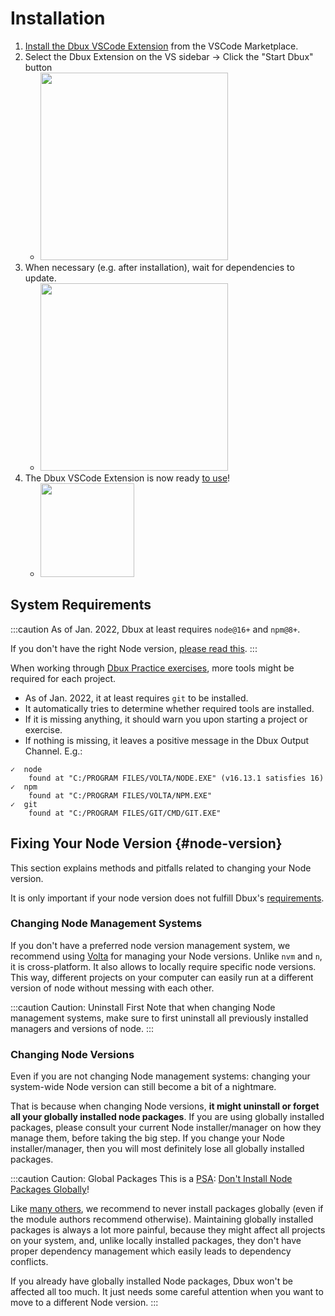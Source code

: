 # Installation


<TOC toc={toc} />

1. [Install the Dbux VSCode Extension](https://marketplace.visualstudio.com/items?itemName=Domi.dbux-code) from the VSCode Marketplace.
2. Select the Dbux Extension on the VS sidebar -> Click the "Start Dbux" button
   * <Img src="screens/start_dbux.png" zoomable={true} width="300px" />
3. When necessary (e.g. after installation), wait for dependencies to update.
   * <Img src="screens/installing_dependencies.png" zoomable={true} width="300px" />
4. The Dbux VSCode Extension is now ready [to use](./features)!
   * <Img src="screens/dbux-ready.png" zoomable={true} width="150px" />

<!-- :::note
Currently, the [Dbux VSCode Extension](./tools-and-configuration/01-dbux-code.mdx) is Dbux's only GUI implementation.
::: -->


## System Requirements

:::caution
As of Jan. 2022, Dbux at least requires `node@16+` and `npm@8+`.

If you don't have the right Node version, [please read this](#node-version).
:::
<!-- 
The [Dbux VSCode Extension](./tools-and-configuration/01-dbux-code.mdx) requires several command line tools to be installed:

* It automatically tries to determine whether those tools are installed.
* If it is missing anything, it should warn you upon start-up.
* If nothing is missing, it leaves a positive message in the Dbux Output Channel. E.g.:

```
Dbux requires the following programs to be installed and available on your system in order to run smoothly. Please make sure, you have all of them installed.

✓  node
    found at "C:/PROGRAM FILES/VOLTA/NODE.EXE" (v16.13.1 satisfies 16)
✓  npm
    found at "C:/PROGRAM FILES/VOLTA/NPM.EXE"

SUCCESS! All system dependencies seem to be in order.
``` -->

<!-- 
<details>
  <summary>IMPORTANT: A word on installing Node and changing Node versions.</summary>
  <div>
    <HintVolta />
  </div>
</details>

<details>
  <summary>Hint 2: Be careful when changing Node versions.</summary>
  <div>
    <HintNode />
  </div>
</details> -->

When working through [Dbux Practice exercises](./dbux-practice/01-overview.mdx), more tools might be required for each project.

* As of Jan. 2022, it at least requires `git` to be installed.
* It automatically tries to determine whether required tools are installed.
* If it is missing anything, it should warn you upon starting a project or exercise.
* If nothing is missing, it leaves a positive message in the Dbux Output Channel. E.g.:

```
✓  node
    found at "C:/PROGRAM FILES/VOLTA/NODE.EXE" (v16.13.1 satisfies 16)
✓  npm
    found at "C:/PROGRAM FILES/VOLTA/NPM.EXE"
✓  git
    found at "C:/PROGRAM FILES/GIT/CMD/GIT.EXE"
```

<!-- ### System Tools on Windows

On Windows, `git` and `bash` might not be installed, or installed but not available as command-line tools on Windows.

The trick here is that you only need `git` for Windows to get both (`git` automatically installs `bash`). However, in order for `bash` and friends to be available to Dbux (and to all tools in general), you must make sure to select the "Add UNIX tools to path" option when installing:

* If you use `git`'s GUI installer, [select the "Add UNIX tools to path" option in the installer](https://www.google.com/search?q=git+add+unix+tools+to+path+windows&tbm=isch).
* [If you use `choco`](https://www.google.com/search?q=choco+windows+git), add the corresponding command-line parameter, i.e.:
  * `choco install git.install --params "/GitAndUnixToolsOnPath"` -->


## Fixing Your Node Version {#node-version}

This section explains methods and pitfalls related to changing your Node version.

It is only important if your node version does not fulfill Dbux's [requirements](#system-requirements).

### Changing Node Management Systems

If you don't have a preferred node version management system, we recommend using [Volta](https://volta.sh/) for managing your Node versions. Unlike `nvm` and `n`, it is cross-platform. It also allows to locally require specific node versions. This way, different projects on your computer can easily run at a different version of node without messing with each other.

:::caution Caution: Uninstall First
Note that when changing Node management systems, make sure to first uninstall all previously installed managers and versions of node.
:::

### Changing Node Versions

Even if you are not changing Node management systems: changing your system-wide Node version can still become a bit of a nightmare.

That is because when changing Node versions, **it might uninstall or forget all your globally installed node packages**. If you are using globally installed packages, please consult your current Node installer/manager on how they manage them, before taking the big step. If you change your Node installer/manager, then you will most definitely lose all globally installed packages.


:::caution Caution: Global Packages
This is a [PSA](https://en.wikipedia.org/wiki/Public_service_announcement): [Don't Install Node Packages Globally](https://www.google.com/search?q=dont+install+node+packages+globally&hl=en)!

Like [many others](https://www.google.com/search?q=dont+install+node+packages+globally&hl=en), we recommend to never install packages globally (even if the module authors recommend otherwise). Maintaining globally installed packages is always a lot more painful, because they might affect all projects on your system, and, unlike locally installed packages, they don't have proper dependency management which easily leads to dependency conflicts.

If you already have globally installed Node packages, Dbux won't be affected all too much. It just needs some careful attention when you want to move to a different Node version.
:::

<!-- future-work(interactive config for auto-start + dependency directory?) -->
